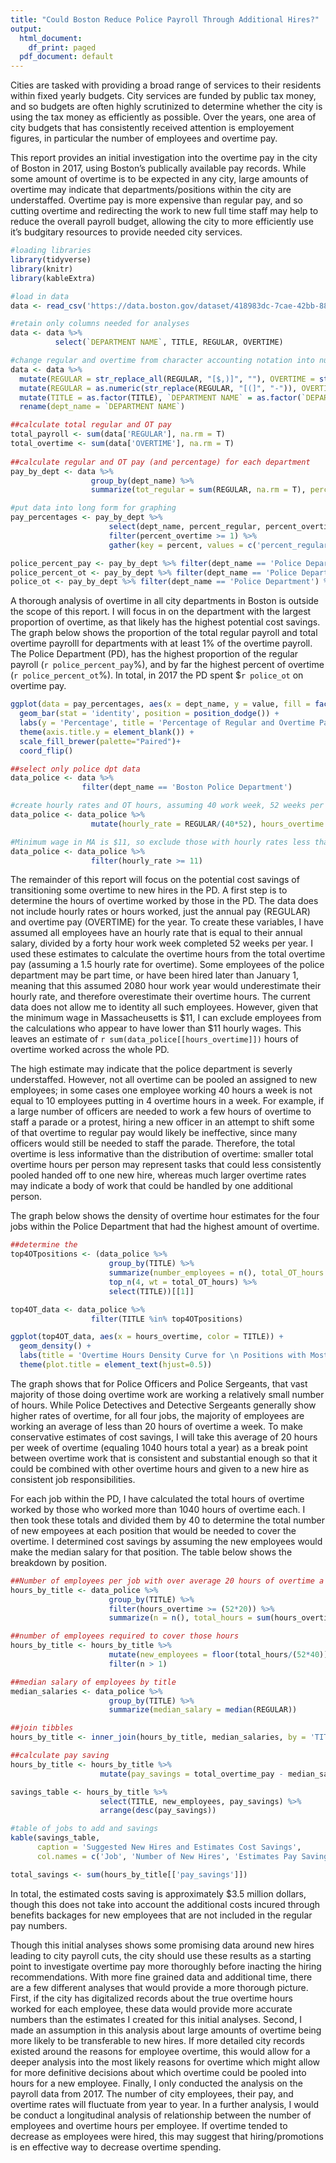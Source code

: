 ```yaml
---
title: "Could Boston Reduce Police Payroll Through Additional Hires?"
output:
  html_document:
    df_print: paged
  pdf_document: default
---
```


Cities are tasked with providing a broad range of services to their residents within fixed yearly budgets. City services are funded by public tax money, and so budgets are often highly scrutinized to determine whether the city is using the tax money as efficiently as possible. Over the years, one area of city budgets that has consistently received attention is employement figures, in particular the number of employees and overtime pay. 

This report provides an initial investigation into the overtime pay in the city of Boston in 2017, using Boston's publically available pay records. While some amount of overtime is to be expected in any city, large amounts of overtime may indicate that departments/positions within the city are understaffed. Overtime pay is more expensive than regular pay, and so cutting overtime and redirecting the work to new full time staff may help to reduce the overall payroll budget, allowing the city to more efficiently use it's budgitary resources to provide needed city services.

```r
#loading libraries
library(tidyverse)
library(knitr)
library(kableExtra)

#load in data
data <- read_csv('https://data.boston.gov/dataset/418983dc-7cae-42bb-88e4-d56f5adcf869/resource/70129b87-bd4e-49bb-aa09-77644da73503/download/employee-earnings-report-2017.csv', col_names = T)

#retain only columns needed for analyses
data <- data %>%
          select(`DEPARTMENT NAME`, TITLE, REGULAR, OVERTIME)

#change regular and overtime from character accounting notation into numeric
data <- data %>%
  mutate(REGULAR = str_replace_all(REGULAR, "[$,)]", ""), OVERTIME = str_replace_all(OVERTIME, "[$,)]", "")) %>%
  mutate(REGULAR = as.numeric(str_replace(REGULAR, "[(]", "-")), OVERTIME = as.numeric(str_replace(OVERTIME, "[(]", "-"))) %>%
  mutate(TITLE = as.factor(TITLE), `DEPARTMENT NAME` = as.factor(`DEPARTMENT NAME`)) %>%
  rename(dept_name = `DEPARTMENT NAME`)

```


```r
##calculate total regular and OT pay
total_payroll <- sum(data['REGULAR'], na.rm = T)
total_overtime <- sum(data['OVERTIME'], na.rm = T)
  
##calculate regular and OT pay (and percentage) for each department
pay_by_dept <- data %>%
                  group_by(dept_name) %>%
                  summarize(tot_regular = sum(REGULAR, na.rm = T), percent_regular = round(100*(tot_regular/total_payroll),2), tot_overtime = sum(OVERTIME, na.rm = T), percent_overtime = round(100*(tot_overtime/total_overtime),2))

#put data into long form for graphing
pay_percentages <- pay_by_dept %>%
                      select(dept_name, percent_regular, percent_overtime) %>%
                      filter(percent_overtime >= 1) %>%
                      gather(key = percent, values = c('percent_regular', 'percent_overtime'))

police_percent_pay <- pay_by_dept %>% filter(dept_name == 'Police Department') %>% select(percent_regular)
police_percent_ot <- pay_by_dept %>% filter(dept_name == 'Police Department') %>% select(percent_overtime)
police_ot <- pay_by_dept %>% filter(dept_name == 'Police Department') %>% select(tot_overtime)

```

A thorough analysis of overtime in all city departments in Boston is outside the scope of this report. I will focus in on the department with the largest proportion of overtime, as that likely has the highest potential cost savings. The graph below shows the proportion of the total regular payroll and total overtime payrolll for departments with at least 1% of the overtime payroll. The Police Department (PD), has the highest proportion of the regular payroll (`r police_percent_pay`%), and by far the highest percent of overtime (`r police_percent_ot`%). In total, in 2017 the PD spent $`r police_ot` on overtime pay.

```r
ggplot(data = pay_percentages, aes(x = dept_name, y = value, fill = factor(percent, labels = c('Overtime', 'Regular')))) +
  geom_bar(stat = 'identity', position = position_dodge()) +
  labs(y = 'Percentage', title = 'Percentage of Regular and Overtime Pay by Department', fill = 'Pay Type') +
  theme(axis.title.y = element_blank()) +
  scale_fill_brewer(palette="Paired")+
  coord_flip() 

##select only police dpt data
data_police <- data %>%
                filter(dept_name == 'Boston Police Department')
```

```r
#create hourly rates and OT hours, assuming 40 work week, 52 weeks per year, 1.5 pay for OT
data_police <- data_police %>%
                  mutate(hourly_rate = REGULAR/(40*52), hours_overtime = OVERTIME/(hourly_rate*1.5))

#Minimum wage in MA is $11, so exclude those with hourly rates less than $11 (likely either part time or mid-year hires, making hours of overtime worked incorrect)
data_police <- data_police %>%
                  filter(hourly_rate >= 11)

```

The remainder of this report will focus on the potential cost savings of transitioning some overtime to new hires in the PD. A first step is to determine the hours of overtime worked by those in the PD. The  data does not include hourly rates or hours worked, just the annual pay (REGULAR) and overtime pay (OVERTIME) for the year. To create these variables, I have assumed all employees have an hourly rate that is equal to their annual salary, divided by a forty hour work week completed 52 weeks per year. I used these estimates to calculate the overtime hours from the total overtime pay (assuming a 1.5 hourly rate for overtime). Some employees of the police department may be part time, or have been hired later than January 1, meaning that this assumed 2080 hour work year would underestimate their hourly rate, and therefore overestimate their overtime hours. The current data does not allow me to identity all such employees. However, given that the minimum wage in Massacheusetts is $11, I can exclude employees from the calculations who appear to have lower than $11 hourly wages. This leaves an estimate of `r sum(data_police[[hours_overtime]])` hours of overtime worked across the whole PD. 

The high estimate may indicate that the police department is severly understaffed. However, not all overtime can be pooled an assigned to new employees; in some cases one employee working 40 hours a week is not equal to 10 employees putting in 4 overtime hours in a week. For example, if a large number of officers are needed to work a few hours of overtime to staff a parade or a protest, hiring a new officer in an attempt to shift some of that overtime to regular pay would likely be ineffective, since many officers would still be needed to staff the parade. Therefore, the total overtime is less informative than the distribution of overtime: smaller total overtime hours per person may represent tasks that could less consistently pooled handed off to one new hire, whereas much larger overtime rates may indicate a body of work that could be handled by one additional person.

The graph below shows the density of overtime hour estimates for the four jobs within the Police Department that had the highest amount of overtime.

```r
##determine the 
top4OTpositions <- (data_police %>%
                      group_by(TITLE) %>%
                      summarize(number_employees = n(), total_OT_hours = sum(hours_overtime, na.rm = T), total_overtime_pay = sum(OVERTIME, na.rm = T)) %>%
                      top_n(4, wt = total_OT_hours) %>%
                      select(TITLE))[[1]]

top4OT_data <- data_police %>%
                  filter(TITLE %in% top4OTpositions)

ggplot(top4OT_data, aes(x = hours_overtime, color = TITLE)) +
  geom_density() +
  labs(title = 'Overtime Hours Density Curve for \n Positions with Most Overtime', x = 'Overtime Hours', y = 'Density', color = 'Job') +
  theme(plot.title = element_text(hjust=0.5))
```

The graph shows that for Police Officers and Police Sergeants, that vast majority of those doing overtime work are working a relatively small number of hours. While Police Detectives and Detective Sergeants generally show higher rates of overtime, for all four jobs, the majority of employees are working an average of less than 20 hours of overtime a week. To make conservative estimates of cost savings, I will take this average of 20 hours per week of overtime (equaling 1040 hours total a year) as a break point between overtime work that is consistent and substantial enough so that it could be combined with other overtime hours and given to a new hire as consistent job responsibilities. 

For each job within the PD, I have calculated the total hours of overtime worked by those who worked more than 1040 hours of overtime each. I then took these totals and divided them by 40 to determine the total number of new empoyees at each position that would be needed to cover the overtime. I determined cost savings by assuming the new employees would make the median salary for that position. The table below shows the breakdown by position.

```r
##Number of employees per job with over average 20 hours of overtime a week
hours_by_title <- data_police %>%
                      group_by(TITLE) %>%
                      filter(hours_overtime >= (52*20)) %>%
                      summarize(n = n(), total_hours = sum(hours_overtime), total_overtime_pay = sum(OVERTIME))

##number of employees required to cover those hours
hours_by_title <- hours_by_title %>%
                      mutate(new_employees = floor(total_hours/(52*40)), leftover_hours = total_hours - new_employees*(52*40)) %>%
                      filter(n > 1)

##median salary of employees by title
median_salaries <- data_police %>%
                      group_by(TITLE) %>%
                      summarize(median_salary = median(REGULAR))

##join tibbles
hours_by_title <- inner_join(hours_by_title, median_salaries, by = 'TITLE')

##calculate pay saving
hours_by_title <- hours_by_title %>%
                    mutate(pay_savings = total_overtime_pay - median_salary*new_employees - leftover_hours*(1.5*median_salary/2080))

savings_table <- hours_by_title %>%
                    select(TITLE, new_employees, pay_savings) %>%
                    arrange(desc(pay_savings))

#table of jobs to add and savings
kable(savings_table,
      caption = 'Suggested New Hires and Estimates Cost Savings',
      col.names = c('Job', 'Number of New Hires', 'Estimates Pay Savings'))

total_savings <- sum(hours_by_title[['pay_savings']])
```

In total, the estimated costs saving is approximately $3.5 million dollars, though this does not take into account the additional costs incured through benefits backages for new employees that are not included in the regular pay numbers. 

Though this initial analyses shows some promising data around new hires leading to city payroll cuts, the city should use these results as a starting point to investigate overtime pay more thoroughly before inacting the hiring recommendations. With more fine grained data and additional time, there are a few different analyses that would provide a more thorough picture. First, if the city has digitalized records about the true overtime hours worked for each employee, these data would provide more accurate numbers than the estimates I created for this initial analyses. Second, I made an assumption in this analysis about large amounts of overtime being more likely to be transferable to new hires. If more detailed city records existed around the reasons for employee overtime, this would allow for a deeper analysis into the most likely reasons for overtime which might allow for more definitive decisions about which overtime could be pooled into hours for a new employee. Finally, I only conducted the analysis on the payroll data from 2017. The number of city employees, their pay, and overtime rates will fluctuate from year to year. In a further analysis, I would be conduct a longitudinal analysis of relationship between the number of employees and overtime hours per employee. If overtime tended to decrease as employees were hired, this may suggest that hiring/promotions is en effective way to decrease overtime spending. 




